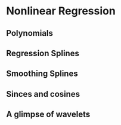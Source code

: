 # Nonlinear Regression

## Polynomials

## Regression Splines

## Smoothing Splines

## Sinces and cosines

## A glimpse of wavelets
